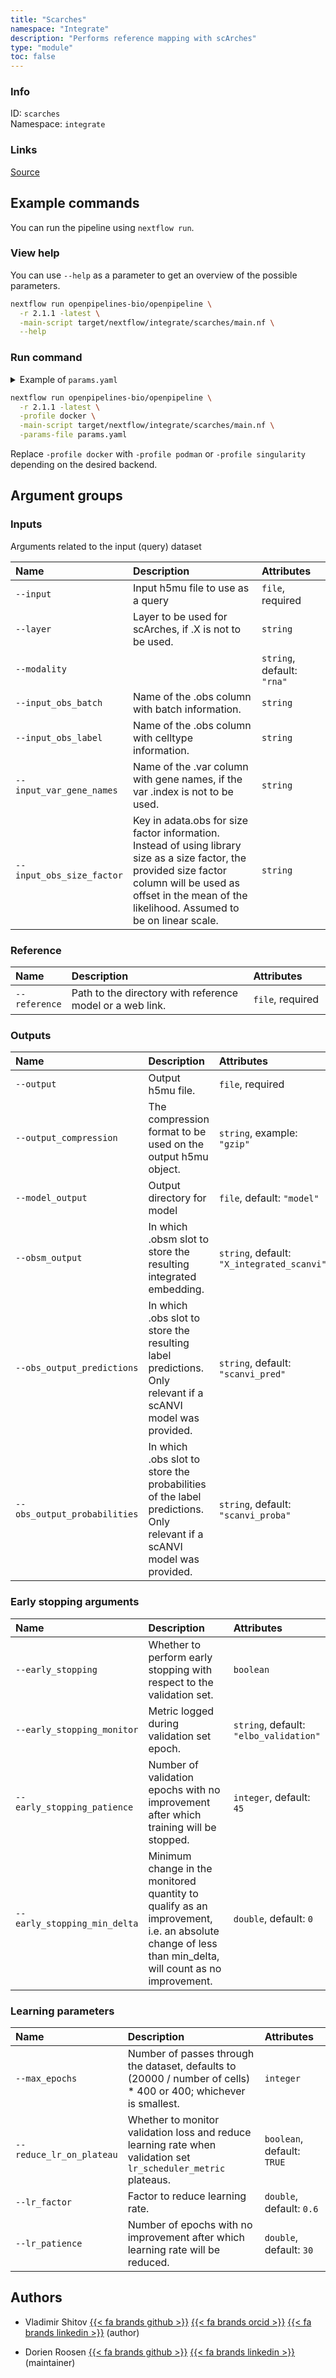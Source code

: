 ```yaml
---
title: "Scarches"
namespace: "Integrate"
description: "Performs reference mapping with scArches"
type: "module"
toc: false
---
```


::: {.column-margin}

### Info

ID: `scarches`  
Namespace: `integrate`

### Links
[Source](https://github.com/openpipelines-bio/openpipeline/blob/2.1.1/src/integrate/scarches/config.vsh.yaml){.btn-action .btn-sm .btn-info .btn role="button"}

:::



## Example commands

You can run the pipeline using `nextflow run`.

### View help

You can use `--help` as a parameter to get an overview of the possible parameters.

```bash
nextflow run openpipelines-bio/openpipeline \
  -r 2.1.1 -latest \
  -main-script target/nextflow/integrate/scarches/main.nf \
  --help
```

### Run command

<details>
<summary>Example of `params.yaml`</summary>
```yaml
# Inputs
input: # please fill in - example: "path/to/file"
# layer: "foo"
modality: "rna"
# input_obs_batch: "foo"
# input_obs_label: "foo"
# input_var_gene_names: "foo"
# input_obs_size_factor: "foo"

# Reference
reference: # please fill in - example: "path/to/file"

# Outputs
# output: "$id.$key.output"
# output_compression: "gzip"
# model_output: "model"
obsm_output: "X_integrated_scanvi"
obs_output_predictions: "scanvi_pred"
obs_output_probabilities: "scanvi_proba"

# Early stopping arguments
# early_stopping: true
early_stopping_monitor: "elbo_validation"
early_stopping_patience: 45
early_stopping_min_delta: 0.0

# Learning parameters
# max_epochs: 123
reduce_lr_on_plateau: true
lr_factor: 0.6
lr_patience: 30.0

# Nextflow input-output arguments
publish_dir: # please fill in - example: "output/"
# param_list: "my_params.yaml"

# Arguments
```
</details>

```bash
nextflow run openpipelines-bio/openpipeline \
  -r 2.1.1 -latest \
  -profile docker \
  -main-script target/nextflow/integrate/scarches/main.nf \
  -params-file params.yaml
```

:::{.callout-note}
Replace `-profile docker` with `-profile podman` or `-profile singularity` depending on the desired backend.
:::

## Argument groups

### Inputs

Arguments related to the input (query) dataset


|Name                      |Description                                                                                                                                                                                                        |Attributes                 |
|:----------|:--------------------------------------------------|:--------------------|
|`--input`                 |Input h5mu file to use as a query                                                                                                                                                                                  |`file`, required           |
|`--layer`                 |Layer to be used for scArches, if .X is not to be used.                                                                                                                                                            |`string`                   |
|`--modality`              |                                                                                                                                                                                                                   |`string`, default: `"rna"` |
|`--input_obs_batch`       |Name of the .obs column with batch information.                                                                                                                                                                    |`string`                   |
|`--input_obs_label`       |Name of the .obs column with celltype information.                                                                                                                                                                 |`string`                   |
|`--input_var_gene_names`  |Name of the .var column with gene names, if the var .index is not to be used.                                                                                                                                      |`string`                   |
|`--input_obs_size_factor` |Key in adata.obs for size factor information. Instead of using library size as a size factor, the provided size factor column will be used as offset in the mean of the likelihood. Assumed to be on linear scale. |`string`                   |


### Reference

|Name          |Description                                               |Attributes       |
|:----------|:--------------------------------------------------|:--------------------|
|`--reference` |Path to the directory with reference model or a web link. |`file`, required |


### Outputs

|Name                         |Description                                                                                                           |Attributes                                 |
|:----------|:--------------------------------------------------|:--------------------|
|`--output`                   |Output h5mu file.                                                                                                     |`file`, required                           |
|`--output_compression`       |The compression format to be used on the output h5mu object.                                                          |`string`, example: `"gzip"`                |
|`--model_output`             |Output directory for model                                                                                            |`file`, default: `"model"`                 |
|`--obsm_output`              |In which .obsm slot to store the resulting integrated embedding.                                                      |`string`, default: `"X_integrated_scanvi"` |
|`--obs_output_predictions`   |In which .obs slot to store the resulting label predictions. Only relevant if a scANVI model was provided.            |`string`, default: `"scanvi_pred"`         |
|`--obs_output_probabilities` |In which .obs slot to store the probabilities of the label predictions. Only relevant if a scANVI model was provided. |`string`, default: `"scanvi_proba"`        |


### Early stopping arguments

|Name                         |Description                                                                                                                                          |Attributes                             |
|:----------|:--------------------------------------------------|:--------------------|
|`--early_stopping`           |Whether to perform early stopping with respect to the validation set.                                                                                |`boolean`                              |
|`--early_stopping_monitor`   |Metric logged during validation set epoch.                                                                                                           |`string`, default: `"elbo_validation"` |
|`--early_stopping_patience`  |Number of validation epochs with no improvement after which training will be stopped.                                                                |`integer`, default: `45`               |
|`--early_stopping_min_delta` |Minimum change in the monitored quantity to qualify as an improvement, i.e. an absolute change of less than min_delta, will count as no improvement. |`double`, default: `0`                 |


### Learning parameters

|Name                     |Description                                                                                                      |Attributes                 |
|:----------|:--------------------------------------------------|:--------------------|
|`--max_epochs`           |Number of passes through the dataset, defaults to (20000 / number of cells) * 400 or 400; whichever is smallest. |`integer`                  |
|`--reduce_lr_on_plateau` |Whether to monitor validation loss and reduce learning rate when validation set `lr_scheduler_metric` plateaus.  |`boolean`, default: `TRUE` |
|`--lr_factor`            |Factor to reduce learning rate.                                                                                  |`double`, default: `0.6`   |
|`--lr_patience`          |Number of epochs with no improvement after which learning rate will be reduced.                                  |`double`, default: `30`    |

## Authors


  * Vladimir Shitov [{{< fa brands github >}}](https://github.com/vladimirshitov) [{{< fa brands orcid >}}](https://orcid.org/0000-0002-1960-8812) [{{< fa brands linkedin >}}](https://linkedin.com/in/vladimir-shitov-9a659513b) (author)

  * Dorien Roosen [{{< fa brands github >}}](https://github.com/dorien-er) [{{< fa brands linkedin >}}](https://linkedin.com/in/dorien-roosen) (maintainer)

